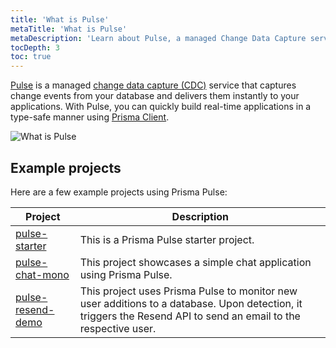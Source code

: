 ```yaml
---
title: 'What is Pulse'
metaTitle: 'What is Pulse'
metaDescription: 'Learn about Pulse, a managed Change Data Capture service that lets you build real-time applications with ease.'
tocDepth: 3
toc: true
---
```


<TopBlock>

[Pulse](https://www.prisma.io/data-platform/pulse) is a managed [change data capture (CDC)](https://en.wikipedia.org/wiki/Change_data_capture) service that captures change events from your database and delivers them instantly to your applications. With Pulse, you can quickly build real-time applications in a type-safe manner using [Prisma Client](/orm/prisma-client).

![What is Pulse](./images/what-is-pulse.png)

</TopBlock>

## Example projects

Here are a few example projects using Prisma Pulse:

| Project                                                          | Description                                                                                                                                                     |
| ---------------------------------------------------------------- | --------------------------------------------------------------------------------------------------------------------------------------------------------------- |
| [pulse-starter](https://github.com/prisma/pulse-starter)         | This is a Prisma Pulse starter project.                                                                                                                         |
| [pulse-chat-mono](https://github.com/prisma/pulse-chat-mono)     | This project showcases a simple chat application using Prisma Pulse.                                                                                            |
| [pulse-resend-demo](https://github.com/prisma/pulse-resend-demo) | This project uses Prisma Pulse to monitor new user additions to a database. Upon detection, it triggers the Resend API to send an email to the respective user. |
